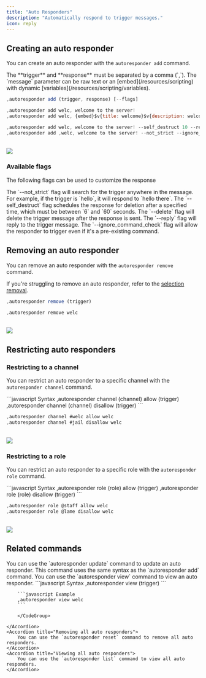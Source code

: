 ```yaml
---
title: "Auto Responders"
description: "Automatically respond to trigger messages."
icon: reply
---
```


## Creating an auto responder

You can create an auto responder with the `autoresponder add` command.

<Warning>
  The **trigger** and **response** must be separated by a comma (`,`).
</Warning>
<Tip>
The `message` parameter can be raw text or an [embed](/resources/scripting) with dynamic [variables](/resources/scripting/variables).
</Tip>
<CodeGroup>

```javascript Syntax
,autoresponder add (trigger, response) [--flags]
```

```javascript Example
,autoresponder add welc, welcome to the server!
,autoresponder add welc, {embed}$v{title: welcome}$v{description: welcome to the server!}
```

```javascript Example with flags
,autoresponder add welc, welcome to the server! --self_destruct 10 --reply
,autoresponder add ,welc, welcome to the server! --not_strict --ignore_command_check
```

</CodeGroup>
<br />
<Frame>
    <img src="/images/configuration/messages/responder/add.png" />
</Frame>

### Available flags

The following flags can be used to customize the response

<AccordionGroup>
  <Accordion title="Not strict">
    The `--not_strict` flag will search for the trigger anywhere in the message.
    For example, if the trigger is `hello`, it will respond to `hello there`.
  </Accordion>
  <Accordion title="Self destruct">
    The `--self_destruct` flag schedules the response for deletion after a
    specified time, which must be between `6` and `60` seconds.
  </Accordion>
  <Accordion title="Delete trigger">
    The `--delete` flag will delete the trigger message after the response is
    sent.
  </Accordion>
  <Accordion title="Reply to trigger">
    The `--reply` flag will reply to the trigger message.
  </Accordion>
  <Accordion title="Ignore command check">
    The `--ignore_command_check` flag will allow the responder to trigger even
    if it's a pre-existing command.
  </Accordion>
</AccordionGroup>

## Removing an auto responder

You can remove an auto responder with the `autoresponder remove` command.

<Info>If you're struggling to remove an auto responder, refer to the [selection removal](/resources/syntax#removing-entries-via-id).</Info>
<CodeGroup>
```javascript Syntax
,autoresponder remove (trigger)
```

```javascript Example
,autoresponder remove welc
```

</CodeGroup>
<br />
<Frame>
    <img src="/images/configuration/messages/responder/remove.png" />
</Frame>

## Restricting auto responders

### Restricting to a channel

You can restrict an auto responder to a specific channel with the `autoresponder channel` command.

<CodeGroup>
```javascript Syntax
,autoresponder channel (channel) allow (trigger)
,autoresponder channel (channel) disallow (trigger)
```

```javascript Example
,autoresponder channel #welc allow welc
,autoresponder channel #jail disallow welc
```

</CodeGroup>
<br />
<Frame>
    <img src="/images/configuration/messages/responder/channel.png" />
</Frame>

### Restricting to a role

You can restrict an auto responder to a specific role with the `autoresponder role` command.

<CodeGroup>
```javascript Syntax
,autoresponder role (role) allow (trigger)
,autoresponder role (role) disallow (trigger)
```

```javascript Example
,autoresponder role @staff allow welc
,autoresponder role @lame disallow welc
```

</CodeGroup>
<br />
<Frame>
    <img src="/images/configuration/messages/responder/role.png" />
</Frame>

## Related commands

<AccordionGroup>
    <Accordion title="Updating an auto responder">
        You can use the `autoresponder update` command to update an auto responder.
        <Info>This command uses the same syntax as the `autoresponder add` command.</Info>
    </Accordion>
    <Accordion title="Viewing an auto responder">
        You can use the `autoresponder view` command to view an auto responder.
        <CodeGroup>
        ```javascript Syntax
        ,autoresponder view (trigger)
        ```

        ```javascript Example
        ,autoresponder view welc
        ```

        </CodeGroup>

    </Accordion>
    <Accordion title="Removing all auto responders">
        You can use the `autoresponder reset` command to remove all auto responders.
    </Accordion>
    <Accordion title="Viewing all auto responders">
        You can use the `autoresponder list` command to view all auto responders.
    </Accordion>

</AccordionGroup>
